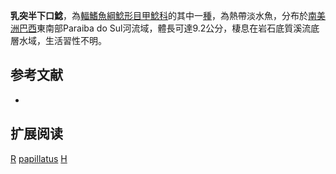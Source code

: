 {{Speciesbox 
| genus = Hemipsilichthys
| species = papillatus
| status = LC
| status_system = IUCN3.1
| authority = [[Pereira|Pereira]], [[Oliveira|Oliveira]] & [[Oyakawa|Oyakawa]], 2000
| synonyms = 
}} 
'''乳突半下口鯰'''，為[[輻鰭魚綱|輻鰭魚綱]][[鯰形目|鯰形目]][[甲鯰科|甲鯰科]]的其中一[[種|種]]，為熱帶淡水魚，分布於[[南美洲|南美洲]][[巴西|巴西]]東南部Paraiba do Sul河流域，體長可達9.2公分，棲息在岩石底質溪流底層水域，生活習性不明。

==参考文献==
*{{FishBase_species|genus=Hemipsilichthys|species=papillatus |year=2014|month=12}}

== 扩展阅读 ==
{{refbegin}}
{{wikispecies-inline|Hemipsilichthys papillatus |乳突半下口鯰}}
{{refend}}
{{Taxonbar|from=Q5724350}}

[[Category:IUCN红色名录无危物种|R]]
[[Category:半下口鯰屬|papillatus]]
[[Category:2000年描述的鱼类|H]]